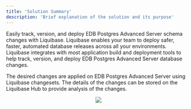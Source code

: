 ```yaml
---
title: 'Solution Summary'
description: 'Brief explanation of the solution and its purpose'
---
```

Easily track, version, and deploy EDB Postgres Advanced Server schema changes with Liquibase. Liquibase enables your team to deploy safer, faster, automated database releases across all your environments. Liquibase integrates with most application build and deployment tools to help track, version, and deploy EDB Postgres Advanced Server database changes.

The desired changes are applied on EDB Postgres Advanced Server using Liquibase changesets. The details of the changes can be stored on the Liquibase Hub to provide analysis of the changes.

<p align="center">
  <img  src="Images/Configuration.png">
</p>

